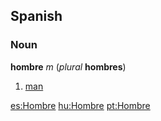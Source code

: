 ==Spanish==
===Noun===
'''hombre''' ''m'' (''plural'' '''hombres''')

#[[man]]

[[es:Hombre]]
[[hu:Hombre]]
[[pt:Hombre]]